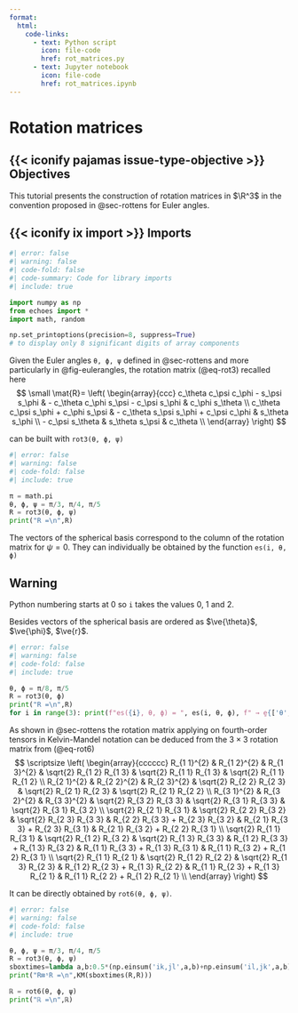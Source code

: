 ```yaml
---
format:
  html:
    code-links:
      - text: Python script
        icon: file-code
        href: rot_matrices.py
      - text: Jupyter notebook
        icon: file-code
        href: rot_matrices.ipynb
---
```


# Rotation matrices {#sec-rot_tensors}

::: {.callout-important icon=false} 

## {{< iconify pajamas issue-type-objective >}} Objectives

This tutorial presents the construction of rotation matrices in $\R^3$ in the convention proposed in @sec-rottens for Euler angles.

:::

::: {.callout-tip icon=false collapse=true} 

## {{< iconify ix import >}} Imports

```python
#| error: false
#| warning: false
#| code-fold: false
#| code-summary: Code for library imports
#| include: true

import numpy as np
from echoes import *
import math, random

np.set_printoptions(precision=8, suppress=True)
# to display only 8 significant digits of array components
```

:::

Given the Euler angles `θ, ϕ, ψ` defined in @sec-rottens and more particularly in @fig-eulerangles, the rotation matrix (@eq-rot3) recalled here
$$
\small
\mat{R}=
   \left(
   \begin{array}{ccc}
   c_\theta  c_\psi  c_\phi - s_\psi  s_\phi & - c_\theta  c_\phi  s_\psi - c_\psi  s_\phi & c_\phi  s_\theta \\
   c_\theta  c_\psi  s_\phi + c_\phi  s_\psi & - c_\theta  s_\psi  s_\phi + c_\psi  c_\phi & s_\theta  s_\phi \\
   - c_\psi  s_\theta & s_\theta  s_\psi & c_\theta \\
   \end{array}
   \right) 
$$

can be built with `rot3(θ, ϕ, ψ)`

```python
#| error: false
#| warning: false
#| code-fold: false
#| include: true

π = math.pi
θ, ϕ, ψ = π/3, π/4, π/5
R = rot3(θ, ϕ, ψ)
print("R =\n",R)
```

The vectors of the spherical basis correspond to the column of the rotation matrix for $\psi=0$. They can individually be obtained by the function `es(i, θ, ϕ)`

::: {.callout-warning} 

## Warning

Python numbering starts at 0 so `i` takes the values 0, 1 and 2.

Besides vectors of the spherical basis are ordered as $\ve{\theta}$, $\ve{\phi}$, $\ve{r}$.

:::

```python
#| error: false
#| warning: false
#| code-fold: false
#| include: true

θ, ϕ = π/8, π/5
R = rot3(θ, ϕ)
print("R =\n",R)
for i in range(3): print(f"es({i}, θ, ϕ) = ", es(i, θ, ϕ), f" → e̱{['θ','ϕ','r'][i]}")
```

As shown in @sec-rottens the rotation matrix applying on fourth-order tensors in Kelvin-Mandel notation can be deduced from the $3×3$ rotation matrix from (@eq-rot6)
$$
\scriptsize
   \left(
\begin{array}{cccccc}
R_{1 1}^{2} & R_{1 2}^{2} & R_{1 3}^{2} & \sqrt{2}  R_{1 2}  R_{1 3} & \sqrt{2}  R_{1 1}  R_{1 3} & \sqrt{2}  R_{1 1}  R_{1 2} \\
R_{2 1}^{2} & R_{2 2}^{2} & R_{2 3}^{2} & \sqrt{2}  R_{2 2}  R_{2 3} & \sqrt{2}  R_{2 1}  R_{2 3} & \sqrt{2}  R_{2 1}  R_{2 2} \\
R_{3 1}^{2} & R_{3 2}^{2} & R_{3 3}^{2} & \sqrt{2}  R_{3 2}  R_{3 3} & \sqrt{2}  R_{3 1}  R_{3 3} & \sqrt{2}  R_{3 1}  R_{3 2} \\
\sqrt{2}  R_{2 1}  R_{3 1} & \sqrt{2}  R_{2 2}  R_{3 2} & \sqrt{2}  R_{2 3}  R_{3 3} & R_{2 2}  R_{3 3} + R_{2 3}  R_{3 2} & R_{2 1}  R_{3 3} + R_{2 3}  R_{3 1} & R_{2 1}  R_{3 2} + R_{2 2}  R_{3 1} \\
\sqrt{2}  R_{1 1}  R_{3 1} & \sqrt{2}  R_{1 2}  R_{3 2} & \sqrt{2}  R_{1 3}  R_{3 3} & R_{1 2}  R_{3 3} + R_{1 3}  R_{3 2} & R_{1 1}  R_{3 3} + R_{1 3}  R_{3 1} & R_{1 1}  R_{3 2} + R_{1 2}  R_{3 1} \\
\sqrt{2}  R_{1 1}  R_{2 1} & \sqrt{2}  R_{1 2}  R_{2 2} & \sqrt{2}  R_{1 3}  R_{2 3} & R_{1 2}  R_{2 3} + R_{1 3}  R_{2 2} & R_{1 1}  R_{2 3} + R_{1 3}  R_{2 1} & R_{1 1}  R_{2 2} + R_{1 2}  R_{2 1} \\
\end{array}
\right)
$$

It can be directly obtained by `rot6(θ, ϕ, ψ)`. 

```python
#| error: false
#| warning: false
#| code-fold: false
#| include: true

θ, ϕ, ψ = π/3, π/4, π/5
R = rot3(θ, ϕ, ψ)
sboxtimes=lambda a,b:0.5*(np.einsum('ik,jl',a,b)+np.einsum('il,jk',a,b))
print("R⊠ˢR =\n",KM(sboxtimes(R,R)))

ℝ = rot6(θ, ϕ, ψ)
print("ℝ =\n",ℝ)
```

$\,$